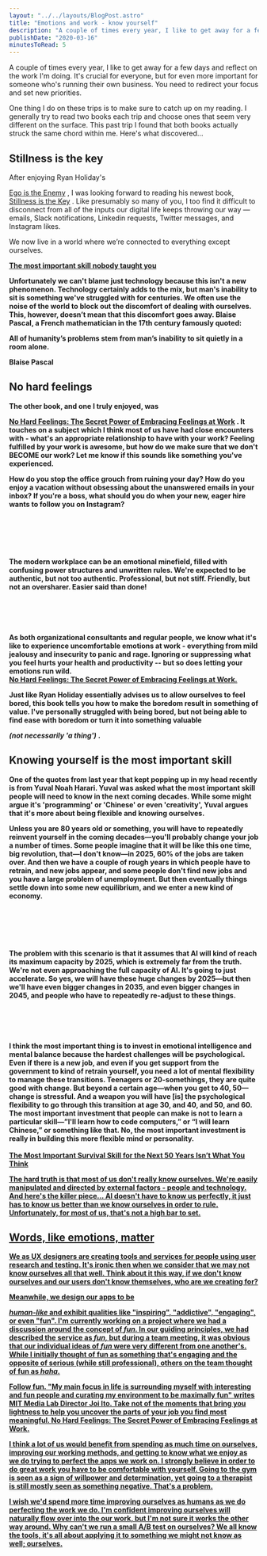 ```yaml
---
layout: "../../layouts/BlogPost.astro"
title: "Emotions and work - know yourself"
description: "A couple of times every year, I like to get away for a few days and reflect on the work I'm doing. It's crucial for everyone, but for even more important for someone who's running their own business. You need to redirect your focus and set new priorities.\n\n\nOne thing I do on these trips is to make sure to catch up on my reading. I generally try to read two books each trip and choose ones that seem very different on the surface. This past trip I found that both books actually struck the same chor"
publishDate: "2020-03-16"
minutesToRead: 5
---
```


<p>A couple of times every year, I like to get away for a few days and reflect on the work I'm doing. It's crucial for everyone, but for even more important for someone who's running their own business. You need to redirect your focus and set new priorities.</p>
<p>One thing I do on these trips is to make sure to catch up on my reading. I generally try to read two books each trip and choose ones that seem very different on the surface. This past trip I found that both books actually struck the same chord within me. Here's what discovered...</p>
<h2 id="stillness-is-the-key">Stillness is the key</h>
</h2>
<p>After enjoying Ryan Holiday's </p>
<a href="https://smile.amazon.com/Tim-Ferriss-Audio-Ego-Enemy/dp/B01GSIZ9EY/ref="sr_1_1"?crid="2QI5CWTPP8U68"&keywords="ego"+is+the+enemy&qid="1583912464"&sprefix="ego"+is+%2Caps%2C218&sr="8"-1&ref="antonsten".com">Ego is the Enemy</a>
 , I was looking forward to reading his newest book, 
<a href="https://smile.amazon.com/gp/product/0525538585/ref="dbs_a_def_rwt_bibl_vppi_i1"?ref="antonsten".com">Stillness is the Key</a>
 . Like presumably so many of you, I too find it difficult to disconnect from all of the inputs our digital life keeps throwing our way — emails, Slack notifications, Linkedin requests, Twitter messages, and Instagram likes.</p>
<div class="blockquote">
</div>
<div>
<p>We now live in a world where we’re connected to everything except ourselves. </p>
<strong>
<a href="https://medium.com/personal-growth/the-most-important-skill-nobody-taught-you-9b162377ab77?ref="antonsten".com">The most important skill nobody taught you </a>
</div>
<p>Unfortunately we can't blame just technology because this isn't a new phenomenon. Technology certainly adds to the mix, but man's inability to sit is something we've struggled with for centuries. We often use the noise of the world to block out the discomfort of dealing with ourselves. This, however, doesn’t mean that this discomfort goes away. Blaise Pascal, a French mathematician in the 17th century famously quoted:</p>
<div class="blockquote">
</div>
<div>
<p>All of humanity’s problems stem from man’s inability to sit quietly in a room alone. </p>
<strong>Blaise Pascal 
<h2 id="no-hard-feelings">No hard feelings</h>
</h2>
<p>The other book, and one I truly enjoyed, was </p>
<a href="https://smile.amazon.com/No-Hard-Feelings-Embracing-Emotions/dp/0525533834/ref="sr_1_1"?keywords="emotions"+at+work&qid="1583913340"&s="books"&sr="1"-1&ref="antonsten".com">No Hard Feelings: The Secret Power of Embracing Feelings at Work</a>
 . It touches on a subject which I think most of us have had close encounters with - what's an appropriate relationship to have with your work? Feeling fulfilled by your work is awesome, but how do we make sure that we don't BECOME our work? Let me know if this sounds like something you've experienced.</p>
<div class="blockquote">
</div>
<div>
<p>How do you stop the office grouch from ruining your day? How do you enjoy a vacation without obsessing about the unanswered emails in your inbox? If you're a boss, what should you do when your new, eager hire wants to follow you on Instagram?&nbsp; </p>
<br>
<br>
</br>
<br>
<br> The modern workplace can be an emotional minefield, filled with confusing power structures and unwritten rules. We're expected to be authentic, but not too authentic. Professional, but not stiff. Friendly, but not an oversharer. Easier said than done! </br>
<br>
<br>
</br>
<br>
<br> As both organizational consultants and regular people, we know what it's like to experience uncomfortable emotions at work - everything from mild jealousy and insecurity to panic and rage. Ignoring or suppressing what you feel hurts your health and productivity -- but so does letting your emotions run wild. </br>
<strong>
<a href="https://smile.amazon.com/No-Hard-Feelings-Embracing-Emotions/dp/0525533834/ref="sr_1_1"?keywords="emotions"+at+work&qid="1583913340"&s="books"&sr="1"-1&ref="antonsten".com">No Hard Feelings: The Secret Power of Embracing Feelings at Work. </a>
</div>
<p>Just like Ryan Holiday essentially advises us to allow ourselves to feel bored, this book tells you how to make the boredom result in something of value. I've personally struggled with being bored, but not being able to find ease with boredom or turn it into something valuable </p>
<em>(not necessarily 'a thing')</em>
 .</p>
<MDXImage src="/images/emotions-work.webp" alt="aluable not necessarily a thing - Emotions Work" width={1000} height={433} />
<h2 id="knowing-yourself-is-the-most-important-skill">Knowing yourself is the most important skill</h>
</h2>
<p>One of the quotes from last year that kept popping up in my head recently is from Yuval Noah Harari. Yuval was asked what the most important skill people will need to know in the next coming decades. While some might argue it's 'programming' or 'Chinese' or even 'creativity', Yuval argues that it's more about being flexible and knowing ourselves.</p>
<div class="blockquote">
</div>
<div>
<p>Unless you are 80 years old or something, you will have to repeatedly reinvent yourself in the coming decades—you'll probably change your job a number of times. Some people imagine that it will be like this one time, big revolution, that—I don't know—in 2025, 60% of the jobs are taken over. And then we have a couple of rough years in which people have to retrain, and new jobs appear, and some people don't find new jobs and you have a large problem of unemployment. But then eventually things settle down into some new equilibrium, and we enter a new kind of economy. </p>
<br>
<br>
</br>
<br>
<br> The problem with this scenario is that it assumes that AI will kind of reach its maximum capacity by 2025, which is extremely far from the truth. We're not even approaching the full capacity of AI. It's going to just accelerate. So yes, we will have these huge changes by 2025—but then we'll have even bigger changes in 2035, and even bigger changes in 2045, and people who have to repeatedly re-adjust to these things. </br>
<br>
<br>
</br>
<br>
<br> I think the most important thing is to invest in emotional intelligence and mental balance because the hardest challenges will be psychological. Even if there is a new job, and even if you get support from the government to kind of retrain yourself, you need a lot of mental flexibility to manage these transitions. Teenagers or 20-somethings, they are quite good with change. But beyond a certain age—when you get to 40, 50—change is stressful. And a weapon you will have [is] the psychological flexibility to go through this transition at age 30, and 40, and 50, and 60. The most important investment that people can make is not to learn a particular skill—”I'll learn how to code computers,” or “I will learn Chinese,” or something like that. No, the most important investment is really in building this more flexible mind or personality. </br>
<br>
<strong>
</strong>
<a href="https://www.gq.com/story/yuval-noah-harari-tech-future-survival?utm_source="densediscovery"&utm_medium="email"&utm_campaign="newsletter"">The Most Important Survival Skill for the Next 50 Years Isn’t What You Think </div>
<p>The hard truth is that most of us don't really know ourselves. We're easily manipulated and directed by external factors - people and technology. And here's the killer piece... AI doesn't have to know us perfectly, it just has to know us better than we know ourselves in order to rule. Unfortunately, for most of us, that's not a high bar to set.</p>
<h2 id="words-like-emotions-matter">Words, like emotions, matter</h>
</h2>
<p>We as UX designers are creating tools and services for people using user research and testing. It's ironic then when we consider that we may not know ourselves all that well. Think about it this way, if we don't know ourselves and our users don't know themselves, who are we creating for?</p>
<p>Meanwhile, we design our apps to be </p>
<em>human-like</em>
 and exhibit qualities like "inspiring", "addictive", "engaging", or even "fun". I'm currently working on a project where we had a discussion around the concept of 
<em>fun.</e>
</em>
 In our guiding principles, we had described the service as 
<em>fun,</e>
</em>
 but during a team meeting, it was obvious that our individual ideas of 
<em>fun</e>
</em>
 were very different from one another's. While I initially thought of fun as something that's engaging and the opposite of serious (while still professional), others on the team thought of fun as 
<em>haha. </em>
<div class="blockquote">
<div>
</div>
<p>Follow fun. "My main focus in life is surrounding myself with interesting and fun people and curating my environment to be maximally fun" writes MIT Media Lab Director Joi Ito. Take not of the moments that bring you lightness to help you uncover the parts of your job you find most meaningful. 
<strong>
</strong>
<a href="https://smile.amazon.com/No-Hard-Feelings-Embracing-Emotions/dp/0525533834/ref="sr_1_1"?keywords="emotions"+at+work&qid="1583913340"&s="books"&sr="1"-1&ref="antonsten".com">No Hard Feelings: The Secret Power of Embracing Feelings at Work. </div>
<p>I think a lot of us would benefit from spending as much time on ourselves, improving our working methods, and getting to know what we enjoy as we do trying to perfect the apps we work on. I strongly believe in order to do great work you have to be comfortable with yourself. Going to the gym is seen as a sign of willpower and determination, yet going to a therapist is still mostly seen as something negative. That's a problem.</p>
<p>I wish we'd spend more time improving ourselves as humans as we do perfecting the work we do. I'm confident improving ourselves will naturally flow over into the our work, but I'm not sure it works the other way around. Why can't we run a small A/B test on ourselves? We all know the tools, it's all about applying it to something we might not know as well; ourselves.</p>

